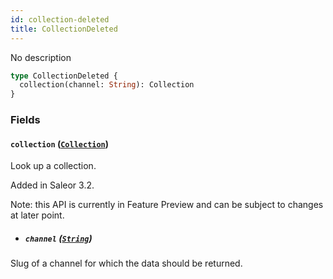 ```yaml
---
id: collection-deleted
title: CollectionDeleted
---
```


No description

```graphql
type CollectionDeleted {
  collection(channel: String): Collection
}
```

### Fields

#### `collection` ([`Collection`](../../../developer/api-reference/objects/collection))

Look up a collection.

Added in Saleor 3.2.

Note: this API is currently in Feature Preview and can be subject to changes at later point.

- ##### `channel` ([`String`](../../../developer/api-reference/scalars/string))

Slug of a channel for which the data should be returned.
